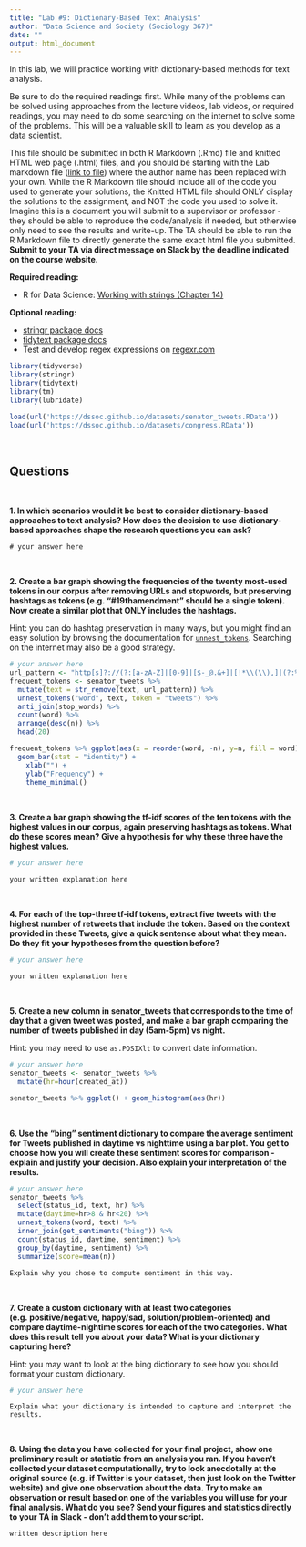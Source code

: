 ```yaml
---
title: "Lab #9: Dictionary-Based Text Analysis"
author: "Data Science and Society (Sociology 367)"
date: ""
output: html_document
---
```


In this lab, we will practice working with dictionary-based methods for text analysis.

Be sure to do the required readings first. While many of the problems can be solved using approaches from the lecture videos, lab videos, or required readings, you may need to do some searching on the internet to solve some of the problems. This will be a valuable skill to learn as you develop as a data scientist.

This file should be submitted in both R Markdown (.Rmd) file and knitted HTML web page (.html) files, and you should be starting with the Lab markdown file ([link to file](/assignments/Lab_9.Rmd)) where the author name has been replaced with your own. While the R Markdown file should include all of the code you used to generate your solutions, the Knitted HTML file should ONLY display the solutions to the assignment, and NOT the code you used to solve it. Imagine this is a document you will submit to a supervisor or professor - they should be able to reproduce the code/analysis if needed, but otherwise only need to see the results and write-up. The TA should be able to run the R Markdown file to directly generate the same exact html file you submitted. **Submit to your TA via direct message on Slack by the deadline indicated on the course website.**

**Required reading:** 

* R for Data Science: [Working with strings (Chapter 14)](https://r4ds.had.co.nz/strings.html)


**Optional reading:** 

* [stringr package docs](https://www.rdocumentation.org/packages/stringr/versions/1.4.0)
* [tidytext package docs](https://www.rdocumentation.org/packages/tidytext/versions/0.2.6)
* Test and develop regex expressions on [regexr.com](https://regexr.com/)



```r
library(tidyverse)
library(stringr)
library(tidytext)
library(tm)
library(lubridate)

load(url('https://dssoc.github.io/datasets/senator_tweets.RData'))
load(url('https://dssoc.github.io/datasets/congress.RData'))

```
<br/>



## Questions
<br>


**1. In which scenarios would it be best to consider dictionary-based approaches to text analysis? How does the decision to use dictionary-based approaches shape the research questions you can ask?**
```
# your answer here
```
<br/>

**2. Create a bar graph showing the frequencies of the twenty most-used tokens in our corpus after removing URLs and stopwords, but preserving hashtags as tokens (e.g. "#19thamendment" should be a single token). Now create a similar plot that ONLY includes the hashtags.**

Hint: you can do hashtag preservation in many ways, but you might find an easy solution by browsing the documentation for [`unnest_tokens`](https://www.rdocumentation.org/packages/tidytext/versions/0.2.6/topics/unnest_tokens
). Searching on the internet may also be a good strategy.
```r
# your answer here
url_pattern <- "http[s]?://(?:[a-zA-Z]|[0-9]|[$-_@.&+]|[!*\\(\\),]|(?:%[0-9a-fA-F][0-9a-fA-F]))+"
frequent_tokens <- senator_tweets %>%
  mutate(text = str_remove(text, url_pattern)) %>%
  unnest_tokens("word", text, token = "tweets") %>% 
  anti_join(stop_words) %>%
  count(word) %>%
  arrange(desc(n)) %>% 
  head(20)

frequent_tokens %>% ggplot(aes(x = reorder(word, -n), y=n, fill = word)) +
  geom_bar(stat = "identity") +
    xlab("") +
    ylab("Frequency") +
    theme_minimal()

```
<br/>

**3. Create a bar graph showing the tf-idf scores of the ten tokens with the highest values in our corpus, again preserving hashtags as tokens. What do these scores mean? Give a hypothesis for why these three have the highest values.**
```r
# your answer here
```
```
your written explanation here
```
<br/>

**4. For each of the top-three tf-idf tokens, extract five tweets with the highest number of retweets that include the token. Based on the context provided in these Tweets, give a quick sentence about what they mean. Do they fit your hypotheses from the question before?**
```r
# your answer here
```
```
your written explanation here
```
<br/>

**5. Create a new column in senator_tweets that corresponds to the time of day that a given tweet was posted, and make a bar graph comparing the number of tweets published in day (5am-5pm) vs night.**

Hint: you may need to use `as.POSIXlt` to convert date information.
```r
# your answer here
senator_tweets <- senator_tweets %>% 
  mutate(hr=hour(created_at))

senator_tweets %>% ggplot() + geom_histogram(aes(hr))

```
<br/>


**6. Use the "bing" sentiment dictionary to compare the average sentiment for Tweets published in daytime vs nighttime using a bar plot. You get to choose how you will create these sentiment scores for comparison - explain and justify your decision. Also explain your interpretation of the results.**
```r
# your answer here
senator_tweets %>% 
  select(status_id, text, hr) %>% 
  mutate(daytime=hr>8 & hr<20) %>% 
  unnest_tokens(word, text) %>% 
  inner_join(get_sentiments("bing")) %>% 
  count(status_id, daytime, sentiment) %>% 
  group_by(daytime, sentiment) %>% 
  summarize(score=mean(n))
```
```
Explain why you chose to compute sentiment in this way.
```
<br/>


**7. Create a custom dictionary with at least two categories (e.g. positive/negative, happy/sad, solution/problem-oriented) and compare daytime-nightime scores for each of the two categories. What does this result tell you about your data? What is your dictionary capturing here?**

Hint: you may want to look at the bing dictionary to see how you should format your custom dictionary.
```r
# your answer here
```
```
Explain what your dictionary is intended to capture and interpret the results.
```
<br/>

**8. Using the data you have collected for your final project, show one preliminary result or statistic from an analysis you ran. If you haven't collected your dataset computationally, try to look anecdotally at the original source (e.g. if Twitter is your dataset, then just look on the Twitter website) and give one observation about the data. Try to make an observation or result based on one of the variables you will use for your final analysis. What do you see? Send your figures and statistics directly to your TA in Slack - don't add them to your script.**
```
written description here
```
<br/>

